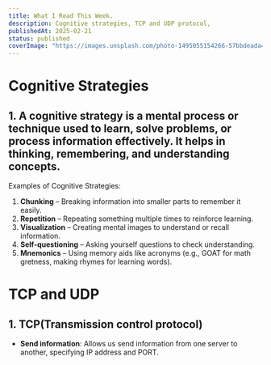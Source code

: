 ```yaml
---
title: What I Read This Week.
description: Cognitive strategies, TCP and UDP protocol,
publishedAt: 2025-02-21
status: published
coverImage: "https://images.unsplash.com/photo-1495055154266-57bbdeada43e?q=80&w=2070&auto=format&fit=crop&ixlib=rb-4.0.3&ixid=M3wxMjA3fDB8MHxwaG90by1wYWdlfHx8fGVufDB8fHx8fA%3D%3D"
---
```


# Cognitive Strategies

## 1. A cognitive strategy is a mental process or technique used to learn, solve problems, or process information effectively. It helps in thinking, remembering, and understanding concepts.

Examples of Cognitive Strategies:

1. **Chunking** – Breaking information into smaller parts to remember it easily.
2. **Repetition** – Repeating something multiple times to reinforce learning.
3. **Visualization** – Creating mental images to understand or recall information.
4. **Self-questioning** – Asking yourself questions to check understanding.
5. **Mnemonics** – Using memory aids like acronyms (e.g., GOAT for math gretness, making rhymes for learning words).

# TCP and UDP

## 1. TCP(Transmission control protocol)

- **Send information**: Allows us send information from one server to another, specifying IP address and PORT.
